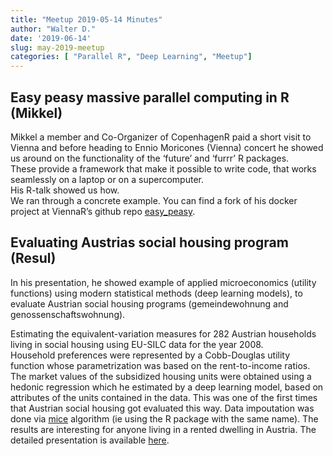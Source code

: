 ```yaml
---
title: "Meetup 2019-05-14 Minutes"
author: "Walter D."
date: '2019-06-14'
slug: may-2019-meetup
categories: [ "Parallel R", "Deep Learning", "Meetup"]
---
```


## Easy peasy massive parallel computing in R (Mikkel) 

Mikkel a member and Co-Organizer of CopenhagenR 
paid a short visit to Vienna and before heading to Ennio Moricones (Vienna) concert he showed us around on the functionality of the 'future' and 'furrr' R packages.  
These provide a framework that make it possible to write code, that works seamlessly on a laptop or on a supercomputer.    
His R-talk showed us how.   
We ran through a concrete example. You can find a fork of his docker  project at ViennaR's github repo [easy_peasy](https://github.com/ViennaR/easy_peasy).  


## Evaluating Austrias social housing program (Resul) 

In his presentation, he showed example of applied microeconomics (utility functions) using modern statistical methods (deep learning models), to evaluate Austrian social housing programs (gemeindewohnung and genossenschaftswohnung). 

Estimating the equivalent-variation measures for 282 Austrian households living in social housing using EU-SILC data for the year 2008.   
Household preferences were represented by a Cobb-Douglas utility function whose parametrization was based on the rent-to-income ratios. The market values of the subsidized housing units were obtained using a hedonic regression which he estimated by a deep learning model, based on attributes of the units contained in the data. 
This was one of the first times that Austrian social housing got  evaluated this way. Data impoutation was done via [mice](https://cran.r-project.org/web/packages/mice/index.html) algorithm (ie using the R package with the same name). 
The results are interesting for anyone living in a rented dwelling in Austria. The detailed presentation is available [here](/www/slides/How_to_measure_tenant_s_benefits_in_Austrian_social_housing_programs_using_R_.pdf). 



